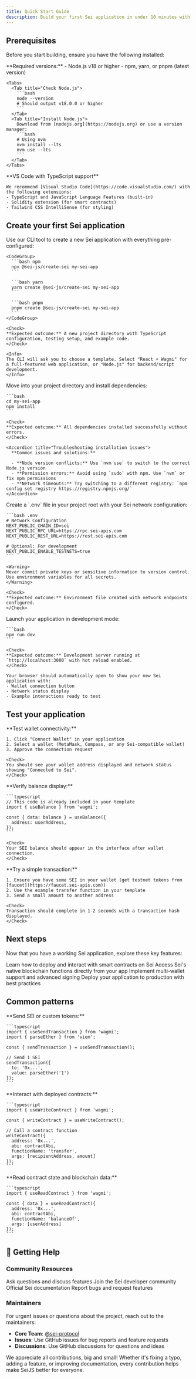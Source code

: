 ```yaml
---
title: Quick Start Guide
description: Build your first Sei application in under 10 minutes with @sei-js
---
```


## Prerequisites

Before you start building, ensure you have the following installed:

<AccordionGroup>
  <Accordion title="Node.js & Package Manager" icon="node-js">
    **Required versions:**
    - Node.js v18 or higher
    - npm, yarn, or pnpm (latest version)
    
    <Tabs>
      <Tab title="Check Node.js">
        ```bash
        node --version
        # Should output v18.0.0 or higher
        ```
      </Tab>
      <Tab title="Install Node.js">
        Download from [nodejs.org](https://nodejs.org) or use a version manager:
        ```bash
        # Using nvm
        nvm install --lts
        nvm use --lts
        ```
      </Tab>
    </Tabs>
  </Accordion>

  <Accordion title="Code Editor (Recommended)" icon="code">
    **VS Code with TypeScript support**
    
    We recommend [Visual Studio Code](https://code.visualstudio.com/) with the following extensions:
    - TypeScript and JavaScript Language Features (built-in)
    - Solidity extension (for smart contracts)
    - Tailwind CSS IntelliSense (for styling)
  </Accordion>
</AccordionGroup>

## Create your first Sei application

<Steps>
  <Step title="Initialize your project">
    Use our CLI tool to create a new Sei application with everything pre-configured:
    
    <CodeGroup>
      ```bash npm
      npx @sei-js/create-sei my-sei-app
      ```
      
      ```bash yarn
      yarn create @sei-js/create-sei my-sei-app
      ```
      
      ```bash pnpm
      pnpm create @sei-js/create-sei my-sei-app
      ```
    </CodeGroup>
    
    <Check>
    **Expected outcome:** A new project directory with TypeScript configuration, testing setup, and example code.
    </Check>
    
    <Info>
    The CLI will ask you to choose a template. Select "React + Wagmi" for a full-featured web application, or "Node.js" for backend/script development.
    </Info>
  </Step>

  <Step title="Navigate and install dependencies">
    Move into your project directory and install dependencies:
    
    ```bash
    cd my-sei-app
    npm install
    ```
    
    <Check>
    **Expected outcome:** All dependencies installed successfully without errors.
    </Check>
    
    <Accordion title="Troubleshooting installation issues">
      **Common issues and solutions:**
      
      - **Node version conflicts:** Use `nvm use` to switch to the correct Node.js version
      - **Permission errors:** Avoid using `sudo` with npm. Use `nvm` or fix npm permissions
      - **Network timeouts:** Try switching to a different registry: `npm config set registry https://registry.npmjs.org/`
    </Accordion>
  </Step>

  <Step title="Configure your environment">
    Create a `.env` file in your project root with your Sei network configuration:
    
    ```bash .env
    # Network Configuration
    NEXT_PUBLIC_CHAIN_ID=sei
    NEXT_PUBLIC_RPC_URL=https://rpc.sei-apis.com
    NEXT_PUBLIC_REST_URL=https://rest.sei-apis.com
    
    # Optional: For development
    NEXT_PUBLIC_ENABLE_TESTNETS=true
    ```
    
    <Warning>
    Never commit private keys or sensitive information to version control. Use environment variables for all secrets.
    </Warning>
    
    <Check>
    **Expected outcome:** Environment file created with network endpoints configured.
    </Check>
  </Step>

  <Step title="Start your development server">
    Launch your application in development mode:
    
    ```bash
    npm run dev
    ```
    
    <Check>
    **Expected outcome:** Development server running at `http://localhost:3000` with hot reload enabled.
    </Check>
    
    Your browser should automatically open to show your new Sei application with:
    - Wallet connection button
    - Network status display
    - Example interactions ready to test
  </Step>
</Steps>

## Test your application

<Tabs>
  <Tab title="Connect a Wallet">
    **Test wallet connectivity:**
    
    1. Click "Connect Wallet" in your application
    2. Select a wallet (MetaMask, Compass, or any Sei-compatible wallet)
    3. Approve the connection request
    
    <Check>
    You should see your wallet address displayed and network status showing "Connected to Sei".
    </Check>
  </Tab>

  <Tab title="Check Account Balance">
    **Verify balance display:**
    
    ```typescript
    // This code is already included in your template
    import { useBalance } from 'wagmi';
    
    const { data: balance } = useBalance({
      address: userAddress,
    });
    ```
    
    <Check>
    Your SEI balance should appear in the interface after wallet connection.
    </Check>
  </Tab>

  <Tab title="Test a Transaction">
    **Try a simple transaction:**
    
    1. Ensure you have some SEI in your wallet (get testnet tokens from [faucet](https://faucet.sei-apis.com))
    2. Use the example transfer function in your template
    3. Send a small amount to another address
    
    <Check>
    Transaction should complete in 1-2 seconds with a transaction hash displayed.
    </Check>
  </Tab>
</Tabs>

## Next steps

Now that you have a working Sei application, explore these key features:

<CardGroup cols={2}>
  <Card title="Smart Contract Integration" icon="file-contract" href="/precompiles/index">
    Learn how to deploy and interact with smart contracts on Sei
  </Card>
  <Card title="Precompile Functions" icon="microchip" href="/precompiles/index">
    Access Sei's native blockchain functions directly from your app
  </Card>
  <Card title="Advanced Wallet Features" icon="wallet" href="/sei-global-wallet/introduction">
    Implement multi-wallet support and advanced signing
  </Card>
  <Card title="Production Deployment" icon="cloud-arrow-up" href="/development">
    Deploy your application to production with best practices
  </Card>
</CardGroup>

## Common patterns

<AccordionGroup>
  <Accordion title="Token transfers" icon="arrow-right-arrow-left">
    **Send SEI or custom tokens:**
    
    ```typescript
    import { useSendTransaction } from 'wagmi';
    import { parseEther } from 'viem';
    
    const { sendTransaction } = useSendTransaction();
    
    // Send 1 SEI
    sendTransaction({
      to: '0x...',
      value: parseEther('1')
    });
    ```
  </Accordion>

  <Accordion title="Smart contract calls" icon="file-contract">
    **Interact with deployed contracts:**
    
    ```typescript
    import { useWriteContract } from 'wagmi';
    
    const { writeContract } = useWriteContract();
    
    // Call a contract function
    writeContract({
      address: '0x...',
      abi: contractAbi,
      functionName: 'transfer',
      args: [recipientAddress, amount]
    });
    ```
  </Accordion>

  <Accordion title="Query blockchain data" icon="magnifying-glass">
    **Read contract state and blockchain data:**
    
    ```typescript
    import { useReadContract } from 'wagmi';
    
    const { data } = useReadContract({
      address: '0x...',
      abi: contractAbi,
      functionName: 'balanceOf',
      args: [userAddress]
    });
    ```
  </Accordion>
</AccordionGroup>

## 🤝 Getting Help

### Community Resources

<CardGroup cols={2}>
  <Card title="GitHub Discussions" href="https://github.com/sei-protocol/sei-js/discussions" icon="github">
    Ask questions and discuss features
  </Card>
  <Card title="Discord" href="https://discord.gg/sei" icon="discord">
    Join the Sei developer community
  </Card>
  <Card title="Documentation" href="https://docs.sei.io" icon="book">
    Official Sei documentation
  </Card>
  <Card title="Issues" href="https://github.com/sei-protocol/sei-js/issues" icon="bug">
    Report bugs and request features
  </Card>
</CardGroup>

### Maintainers

For urgent issues or questions about the project, reach out to the maintainers:

- **Core Team**: [@sei-protocol](https://github.com/sei-protocol)
- **Issues**: Use GitHub issues for bug reports and feature requests
- **Discussions**: Use GitHub discussions for questions and ideas

<Note>
We appreciate all contributions, big and small! Whether it's fixing a typo, adding a feature, or improving documentation, every contribution helps make SeiJS better for everyone.
</Note>
